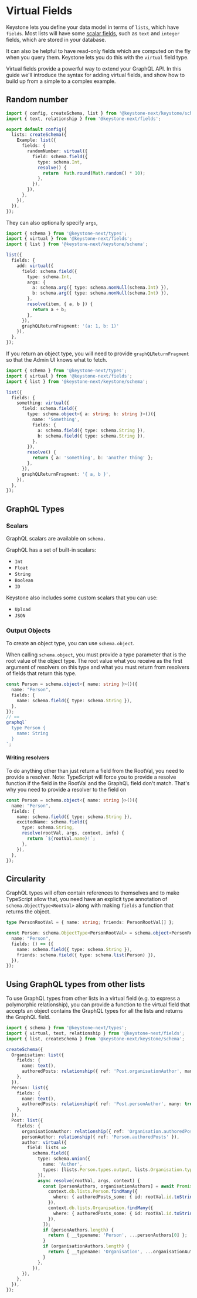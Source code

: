 
# Virtual Fields

Keystone lets you define your data model in terms of `lists`, which have `fields`.
Most lists will have some [scalar fields](../apis/fields#scalar-types), such as `text` and `integer` fields, which are stored in your database.

It can also be helpful to have read-only fields which are computed on the fly when you query them.
Keystone lets you do this with the `virtual` field type.

Virtual fields provide a powerful way to extend your GraphQL API.
In this guide we'll introduce the syntax for adding virtual fields, and show how to build up from a simple to a complex example.

## Random number


```typescript
import { config, createSchema, list } from '@keystone-next/keystone/schema';
import { text, relationship } from '@keystone-next/fields';

export default config({
  lists: createSchema({
    Example: list({
      fields: {
        randomNumber: virtual({
          field: schema.field({
            type: schema.Int,
            resolve() {
              return  Math.round(Math.random() * 10);
            },
          }),
        }),
      },
    }),
  }),
});
```

They can also optionally specify `args`,

```ts
import { schema } from '@keystone-next/types';
import { virtual } from '@keystone-next/fields';
import { list } from '@keystone-next/keystone/schema';

list({
  fields: {
    add: virtual({
      field: schema.field({
        type: schema.Int,
        args: {
          a: schema.arg({ type: schema.nonNull(schema.Int) }),
          b: schema.arg({ type: schema.nonNull(schema.Int) }),
        },
        resolve(item, { a, b }) {
          return a + b;
        },
      }),
      graphQLReturnFragment: '(a: 1, b: 1)'
    }),
  },
});
```

If you return an object type, you will need to provide `graphQLReturnFragment` so that the Admin UI knows what to fetch.

```ts
import { schema } from '@keystone-next/types';
import { virtual } from '@keystone-next/fields';
import { list } from '@keystone-next/keystone/schema';

list({
  fields: {
    something: virtual({
      field: schema.field({
        type: schema.object<{ a: string; b: string }>()({
          name: 'Something',
          fields: {
            a: schema.field({ type: schema.String }),
            b: schema.field({ type: schema.String }),
          },
        }),
        resolve() {
          return { a: 'something', b: 'another thing' };
        },
      }),
      graphQLReturnFragment: '{ a, b }',
    }),
  },
});
```

## GraphQL Types

### Scalars

GraphQL scalars are available on `schema.`

GraphQL has a set of built-in scalars:

- `Int`
- `Float`
- `String`
- `Boolean`
- `ID`

Keystone also includes some custom scalars that you can use:

- `Upload`
- `JSON`

### Output Objects

To create an object type, you can use `schema.object`.

When calling `schema.object`, you must provide a type parameter that is the root value of the object type.
The root value what you receive as the first argument of resolvers on this type and what you must return from resolvers of fields that return this type.

```ts
const Person = schema.object<{ name: string }>()({
  name: "Person",
  fields: {
    name: schema.field({ type: schema.String }),
  },
});
// ==
graphql`
  type Person {
    name: String
  }
`;
```

#### Writing resolvers

To do anything other than just return a field from the RootVal, you need to provide a resolver.
Note: TypeScript will force you to provide a resolve function if the field in the RootVal and the GraphQL field don't match. That's why you need to provide a resolver to the field on

```ts
const Person = schema.object<{ name: string }>()({
  name: "Person",
  fields: {
    name: schema.field({ type: schema.String }),
    excitedName: schema.field({
      type: schema.String,
      resolve(rootVal, args, context, info) {
        return `${rootVal.name}!`;
      },
    }),
  },
});
```

## Circularity

GraphQL types will often contain references to themselves and to make
TypeScript allow that, you need have an explicit type annotation of
`schema.ObjectType<RootVal>` along with making `fields` a function that
returns the object.

```ts
type PersonRootVal = { name: string; friends: PersonRootVal[] };

const Person: schema.ObjectType<PersonRootVal> = schema.object<PersonRootVal>()({
  name: "Person",
  fields: () => ({
    name: schema.field({ type: schema.String }),
    friends: schema.field({ type: schema.list(Person) }),
  }),
});
```

## Using GraphQL types from other lists

To use GraphQL types from other lists in a virtual field (e.g. to express a polymorphic relationship), you can provide a function to the virtual field that accepts an object contains the GraphQL types for all the lists and returns the GraphQL field.

```ts
import { schema } from '@keystone-next/types';
import { virtual, text, relationship } from '@keystone-next/fields';
import { list, createSchema } from '@keystone-next/keystone/schema';

createSchema({
  Organisation: list({
    fields: {
      name: text(),
      authoredPosts: relationship({ ref: 'Post.organisationAuthor', many: true }),
    },
  }),
  Person: list({
    fields: {
      name: text(),
      authoredPosts: relationship({ ref: 'Post.personAuthor', many: true }),
    },
  }),
  Post: list({
    fields: {
      organisationAuthor: relationship({ ref: 'Organisation.authoredPosts' }),
      personAuthor: relationship({ ref: 'Person.authoredPosts' }),
      author: virtual({
        field: lists =>
          schema.field({
            type: schema.union({
              name: 'Author',
              types: [lists.Person.types.output, lists.Organisation.types.output],
            }),
            async resolve(rootVal, args, context) {
              const [personAuthors, organisationAuthors] = await Promise.all([
                context.db.lists.Person.findMany({
                  where: { authoredPosts_some: { id: rootVal.id.toString() } },
                }),
                context.db.lists.Organisation.findMany({
                  where: { authoredPosts_some: { id: rootVal.id.toString() } },
                }),
              ]);
              if (personAuthors.length) {
                return { __typename: 'Person', ...personAuthors[0] };
              }
              if (organisationAuthors.length) {
                return { __typename: 'Organisation', ...organisationAuthors[0] };
              }
            },
          }),
      }),
    },
  }),
});
```

